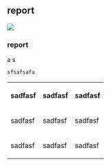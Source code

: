 == report==

<img src='https://secure.gravatar.com/avatar/3c754a11a58f8c46e62e10811fa1cb40?s=140&d=https://a248.e.akamai.net/assets.github.com%2Fimages%2Fgravatars%2Fgravatar-user-420.png'>


===report===

a
s
<pre>sfsafsafa</pre>

<table>
<tr>
<th>sadfasf</th>
<th>sadfasf</th>
<th>sadfasf</th>
</tr>
<tr>
<td>sadfasf</td>
<td>sadfasf</td>
<td>sadfasf</td>
</tr>
<tr>
<td>sadfasf</td>
<td>sadfasf</td>
<td>sadfasf</td>
</tr>
</table>
